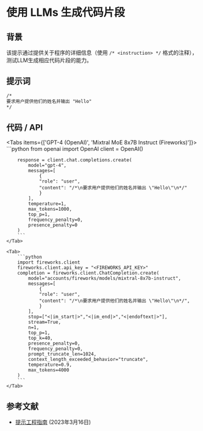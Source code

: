 # 使用 LLMs 生成代码片段


## 背景
该提示通过提供关于程序的详细信息（使用 `/* <instruction> */` 格式的注释），测试LLM生成相应代码片段的能力。

## 提示词
```markdown
/*
要求用户提供他们的姓名并输出 "Hello"
*/
```

## 代码 / API

<Tabs items={['GPT-4 (OpenAI)', 'Mixtral MoE 8x7B Instruct (Fireworks)']}>
    <Tab>
        ```python
        from openai import OpenAI
        client = OpenAI()

        response = client.chat.completions.create(
            model="gpt-4",
            messages=[
                {
                "role": "user",
                "content": "/*\n要求用户提供他们的姓名并输出 \"Hello\"\n*/"
                }
            ],
            temperature=1,
            max_tokens=1000,
            top_p=1,
            frequency_penalty=0,
            presence_penalty=0
        )
        ```
    </Tab>

    <Tab>
        ```python
        import fireworks.client
        fireworks.client.api_key = "<FIREWORKS_API_KEY>"
        completion = fireworks.client.ChatCompletion.create(
            model="accounts/fireworks/models/mixtral-8x7b-instruct",
            messages=[
                {
                "role": "user",
                "content": "/*\n要求用户提供他们的姓名并输出 \"Hello\"\n*/",
                }
            ],
            stop=["<|im_start|>","<|im_end|>","<|endoftext|>"],
            stream=True,
            n=1,
            top_p=1,
            top_k=40,
            presence_penalty=0,
            frequency_penalty=0,
            prompt_truncate_len=1024,
            context_length_exceeded_behavior="truncate",
            temperature=0.9,
            max_tokens=4000
        )
        ```
    </Tab>
</Tabs>


## 参考文献
- [提示工程指南](https://www.promptingguide.ai/zh/introduction/examples#code-generation) (2023年3月16日)